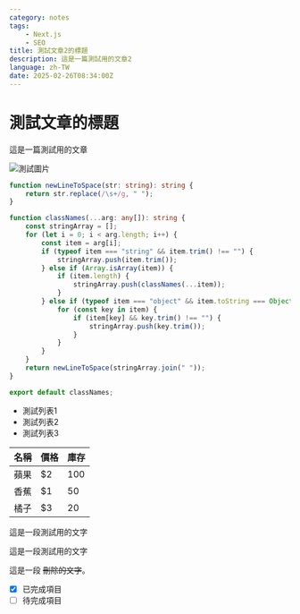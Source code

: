 ```yaml
---
category: notes
tags:
    - Next.js
    - SEO
title: 測試文章2的標題
description: 這是一篇測試用的文章2
language: zh-TW
date: 2025-02-26T08:34:00Z
---
```


# 測試文章的標題

這是一篇測試用的文章

![測試圖片](/images/ow_slicing_practice.png)

```typescript
function newLineToSpace(str: string): string {
    return str.replace(/\s+/g, " ");
}

function classNames(...arg: any[]): string {
    const stringArray = [];
    for (let i = 0; i < arg.length; i++) {
        const item = arg[i];
        if (typeof item === "string" && item.trim() !== "") {
            stringArray.push(item.trim());
        } else if (Array.isArray(item)) {
            if (item.length) {
                stringArray.push(classNames(...item));
            }
        } else if (typeof item === "object" && item.toString === Object.prototype.toString) {
            for (const key in item) {
                if (item[key] && key.trim() !== "") {
                    stringArray.push(key.trim());
                }
            }
        }
    }
    return newLineToSpace(stringArray.join(" "));
}

export default classNames;
```

- 測試列表1
- 測試列表2
- 測試列表3

| 名稱 | 價格 | 庫存 |
|------|------|------|
| 蘋果 | $2   | 100  |
| 香蕉 | $1   | 50   |
| 橘子 | $3   | 20   |

<div>
    <p>這是一段測試用的文字</p>
</div>

<div>
    <p>這是一段測試用的文字</p>
</div>

這是一段 ~~刪除的文字~~。

- [x] 已完成項目
- [ ] 待完成項目